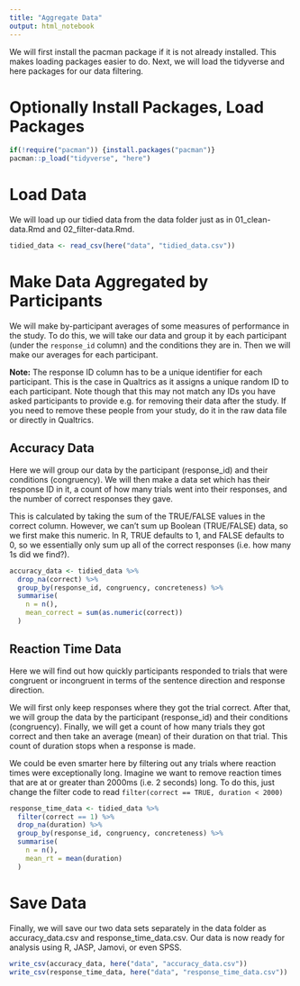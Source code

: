 ```yaml
---
title: "Aggregate Data"
output: html_notebook
---
```


We will first install the pacman package if it is not already installed. This makes loading packages easier to do. Next, we will load the tidyverse and here packages for our data filtering.

# Optionally Install Packages, Load Packages

```r
if(!require("pacman")) {install.packages("pacman")}
pacman::p_load("tidyverse", "here")
```

# Load Data

We will load up our tidied data from the data folder just as in 01_clean-data.Rmd and 02_filter-data.Rmd.

```r
tidied_data <- read_csv(here("data", "tidied_data.csv"))
```

# Make Data Aggregated by Participants

We will make by-participant averages of some measures of performance in the study. To do this, we will take our data and group it by each participant (under the `response_id` column) and the conditions they are in. Then we will make our averages for each participant.

**Note:** The response ID column has to be a unique identifier for each participant. This is the case in Qualtrics as it assigns a unique random ID to each participant. Note though that this may not match any IDs you have asked participants to provide e.g. for removing their data after the study. If you need to remove these people from your study, do it in the raw data file or directly in Qualtrics.

## Accuracy Data

Here we will group our data by the participant (response_id) and their conditions (congruency). We will then make a data set which has their response ID in it, a count of how many trials went into their responses, and the number of correct responses they gave. 

This is calculated by taking the sum of the TRUE/FALSE values in the correct column. However, we can't sum up Boolean (TRUE/FALSE) data, so we first make this numeric. In R, TRUE defaults to 1, and FALSE defaults to 0, so we essentially only sum up all of the correct responses (i.e. how many 1s did we find?).

```r
accuracy_data <- tidied_data %>% 
  drop_na(correct) %>% 
  group_by(response_id, congruency, concreteness) %>% 
  summarise(
    n = n(),
    mean_correct = sum(as.numeric(correct))
  )
```

## Reaction Time Data

Here we will find out how quickly participants responded to trials that were congruent or incongruent in terms of the sentence direction and response direction. 

We will first only keep responses where they got the trial correct. After that, we will group the data by the participant (response_id) and their conditions (congruency). Finally, we will get a count of how many trials they got correct and then take an average (mean) of their duration on that trial. This count of duration stops when a response is made.

We could be even smarter here by filtering out any trials where reaction times were exceptionally long. Imagine we want to remove reaction times that are at or greater than 2000ms (i.e. 2 seconds) long. To do this, just change the filter code to read `filter(correct == TRUE, duration < 2000)`

```r
response_time_data <- tidied_data %>% 
  filter(correct == 1) %>% 
  drop_na(duration) %>% 
  group_by(response_id, congruency, concreteness) %>% 
  summarise(
    n = n(),
    mean_rt = mean(duration)
  )
```

# Save Data

Finally, we will save our two data sets separately in the data folder as accuracy_data.csv and response_time_data.csv. Our data is now ready for analysis using R, JASP, Jamovi, or even SPSS.

```r
write_csv(accuracy_data, here("data", "accuracy_data.csv"))
write_csv(response_time_data, here("data", "response_time_data.csv"))
```

